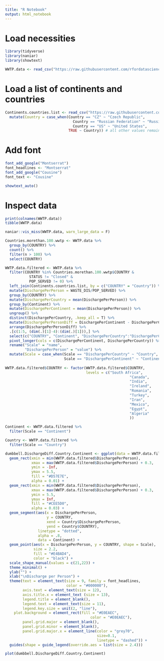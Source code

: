 ```yaml
---
title: "R Notebook"
output: html_notebook
---
```


# Load necessities
```r
library(tidyverse)
library(naniar)
library(showtext)
```

```r
WWTP.data <- read_csv("https://raw.githubusercontent.com/rfordatascience/tidytuesday/master/data/2022/2022-09-20/HydroWASTE_v10.csv")
```
# Load a list of continents and countries
```r
Continents.countries.list <- read_csv("https://raw.githubusercontent.com/dbouquin/IS_608/master/NanosatDB_munging/Countries-Continents.csv") %>%
  mutate(Country = case_when(Country == "CZ" ~ "Czech Republic",
                               Country == "Russian Federation" ~ "Russia",
                               Country == "US" ~ "United States",
                             TRUE ~ Country)) # all other values remain the same
```
# Add font
```r
font_add_google("Montserrat")
font_headlines <- "Montserrat"
font_add_google("Cousine")
font_text <- "Cousine"

showtext_auto()
```


# Inspect data
```r
print(colnames(WWTP.data))
tibble(WWTP.data)
```

```r
naniar::vis_miss(WWTP.data, warn_large_data = F)
```

```r
Countries.morethan.100.wwtp <- WWTP.data %>%
  group_by(COUNTRY) %>%
  count() %>%
  filter(n > 100) %>%
  select(COUNTRY)

WWTP.data.filtered <- WWTP.data %>%
  filter(COUNTRY %in% Countries.morethan.100.wwtp$COUNTRY &
           STATUS != "Closed" &
           POP_SERVED != 0) %>%
  left_join(Continents.countries.list, by = c("COUNTRY" = "Country")) %>%
  mutate(DischargePerPerson = WASTE_DIS/POP_SERVED) %>%
  group_by(COUNTRY) %>%
  mutate(DischargePerCountry = mean(DischargePerPerson)) %>%
  group_by(Continent) %>%
  mutate(DischargePerContinent = mean(DischargePerPerson)) %>%
  ungroup() %>%
  distinct(DischargePerCountry, .keep_all = T) %>%
  mutate(DischargePerPersonDiff = DischargePerContinent - DischargePerCountry) %>%
  arrange(DischargePerPersonDiff) %>%
  .[c(1:5, (dim(.)[1]-4):(dim(.)[1])),] %>%
  select(c("COUNTRY", "Continent", "DischargePerCountry":"DischargePerContinent")) %>%
  pivot_longer(cols = c(DischargePerContinent, DischargePerCountry)) %>%
  rename("Scale" = "name",
         "DischargePerPerson" = "value") %>%
  mutate(Scale = case_when(Scale == "DischargePerCountry" ~ "Country",
                           Scale == "DischargePerContinent" ~ "Continent"))
  
WWTP.data.filtered$COUNTRY <- factor(WWTP.data.filtered$COUNTRY, 
                                     levels = c("South Africa",
                                                         "Canada",
                                                         "India",
                                                         "Ireland",
                                                         "Romania",
                                                         "Turkey",
                                                         "Iran",
                                                         "Mexico",
                                                         "Egypt",
                                                         "Algeria"
                                                         ))

Continent <- WWTP.data.filtered %>%
  filter(Scale == "Continent")

Country <- WWTP.data.filtered %>%
  filter(Scale == "Country")
```


```r
dumbbell.DischargeDiff.Country.Continent <- ggplot(data = WWTP.data.filtered) +
  geom_rect(xmin = min(WWTP.data.filtered$DischargePerPerson),
            xmax = max(WWTP.data.filtered$DischargePerPerson) + 0.3,
            ymin = -Inf,
            ymax = 5.5,
            fill = "#D57E7E",
            alpha = 0.01) +
  geom_rect(xmin = min(WWTP.data.filtered$DischargePerPerson),
            xmax = max(WWTP.data.filtered$DischargePerPerson) + 0.3,
            ymin = 5.5,
            ymax = Inf,
            fill = "#CEE5D0",
            alpha = 0.03) +
  geom_segment(aes(x = DischargePerPerson,
                   y = COUNTRY,
                   xend = Country$DischargePerPerson,
                   yend = Country$COUNTRY),
               linetype = "dotted",
               alpha = .8,
               data = Continent) +
  geom_point(aes(x = DischargePerPerson, y = COUNTRY, shape = Scale),
             size = 2.2,
             fill = "#E4BAD4",
             color = "black") +
  scale_shape_manual(values = c(21,22)) +
  theme_minimal() +
  ylab("") +
  xlab("\nDischarge per Person") +
  theme(text = element_text(size = 9, family = font_headlines,
                            color = "#000000"),
        axis.text = element_text(size = 12),
        axis.title.x = element_text (size = 13),
        legend.title = element_blank(),
        legend.text = element_text(size = 11),
        legend.key.size = unit(2, "line"),
    plot.background = element_rect(fill = "#E0EAEC",
                                       color = "#E0EAEC"),
        panel.grid.major = element_blank(),
        panel.grid.minor = element_blank(),
        panel.grid.major.x = element_line(color = "grey70",
                                          size=0.1,
                                          linetype = "dashed")) +
  guides(shape = guide_legend(override.aes = list(size = 2.4)))

plot(dumbbell.DischargeDiff.Country.Continent)
```

